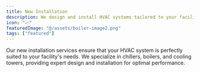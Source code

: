 ```yaml
---
title: New Installation
description: We design and install HVAC systems tailored to your facility — chillers, boilers, and cooling towers included.
icon: "📈"
featuredImage: "@/assets/boiler-image2.png"
tags: ["featured"]
---
```


Our new installation services ensure that your HVAC system is perfectly suited to your facility's needs. We specialize in chillers, boilers, and cooling towers, providing expert design and installation for optimal performance.
